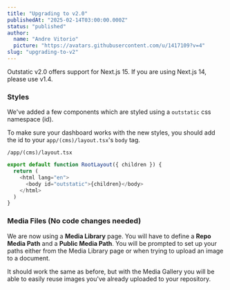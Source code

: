 ```yaml
---
title: "Upgrading to v2.0"
publishedAt: "2025-02-14T03:00:00.000Z"
status: "published"
author:
  name: "Andre Vitorio"
  picture: "https://avatars.githubusercontent.com/u/1417109?v=4"
slug: "upgrading-to-v2"
---
```


Outstatic v2.0 offers support for Next.js 15. If you are using Next.js 14, please use v1.4.

### Styles

We've added a few components which are styled using a `outstatic` css namespace (id).

To make sure your dashboard works with the new styles, you should add the id to your `app/(cms)/layout.tsx`'s `body` tag.

`/app/(cms)/layout.tsx`

```javascript
export default function RootLayout({ children }) {
  return (
    <html lang="en">
      <body id="outstatic">{children}</body>
    </html>
  )
}
```

### Media Files (No code changes needed)

We are now using a **Media Library** page. You will have to define a **Repo Media Path** and a **Public Media Path**. You will be prompted to set up your paths either from the Media Library page or when trying to upload an image to a document.

It should work the same as before, but with the Media Gallery you will be able to easily reuse images you've already uploaded to your repository.